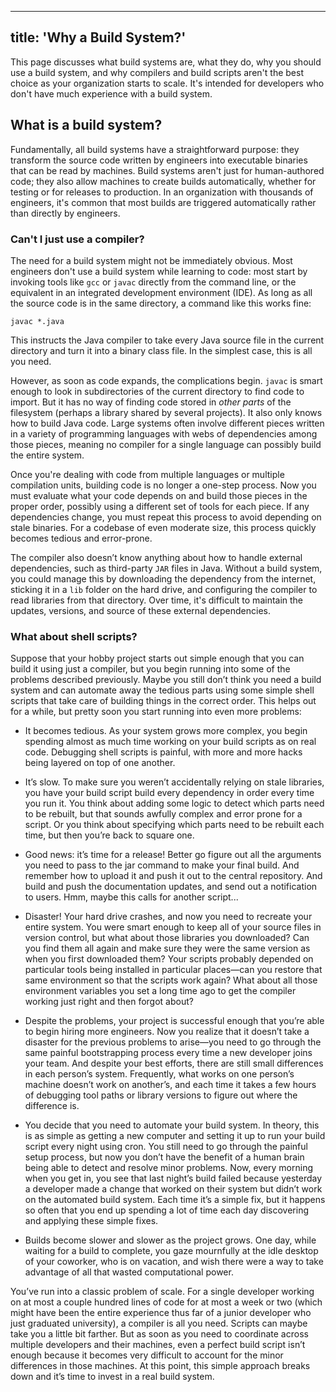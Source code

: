
---
title: 'Why a Build System?'
---



This page discusses what build systems are, what they do, why you should use a
build system, and why compilers and build scripts aren't the best choice as your
organization starts to scale. It's intended for developers who don't have much
experience with a build system.

## What is a build system?

Fundamentally, all build systems have a straightforward purpose: they transform
the source code written by engineers into executable binaries that can be read
by machines. Build systems aren't just for human-authored code; they also allow
machines to create builds automatically, whether for testing or for releases to
production. In an organization with thousands of engineers, it's common that
most builds are triggered automatically rather than directly by engineers.

### Can't I just use a compiler?

The need for a build system might not be immediately obvious. Most engineers
don't use a build system while learning to code: most start by invoking tools
like `gcc` or `javac` directly from the command line, or the equivalent in an
integrated development environment (IDE). As long as all the source code is in
the same directory, a command like this works fine:

```posix-terminal
javac *.java
```

This instructs the Java compiler to take every Java source file in the current
directory and turn it into a binary class file. In the simplest case, this is
all you need.

However, as soon as code expands, the complications begin. `javac` is smart
enough to look in subdirectories of the current directory to find code to
import. But it has no way of finding code stored in _other parts_ of the
filesystem (perhaps a library shared by several projects). It also only knows
how to build Java code. Large systems often involve different pieces written in
a variety of programming languages with webs of dependencies among those pieces,
meaning no compiler for a single language can possibly build the entire system.

Once you're dealing with code from multiple languages or multiple compilation
units, building code is no longer a one-step process. Now you must evaluate what
your code depends on and build those pieces in the proper order, possibly using
a different set of tools for each piece. If any dependencies change, you must
repeat this process to avoid depending on stale binaries. For a codebase of even
moderate size, this process quickly becomes tedious and error-prone.

The compiler also doesn’t know anything about how to handle external
dependencies, such as third-party `JAR` files in Java. Without a build system,
you could manage this by downloading the dependency from the internet, sticking
it in a `lib` folder on the hard drive, and configuring the compiler to read
libraries from that directory. Over time, it's difficult to maintain the
updates, versions, and source of these external dependencies.

### What about shell scripts?

Suppose that your hobby project starts out simple enough that you can build it
using just a compiler, but you begin running into some of the problems described
previously. Maybe you still don’t think you need a build system and can automate
away the tedious parts using some simple shell scripts that take care of
building things in the correct order. This helps out for a while, but pretty
soon you start running into even more problems:

*   It becomes tedious. As your system grows more complex, you begin spending
    almost as much time working on your build scripts as on real code. Debugging
    shell scripts is painful, with more and more hacks being layered on top of
    one another.

*   It’s slow. To make sure you weren’t accidentally relying on stale libraries,
    you have your build script build every dependency in order every time you
    run it. You think about adding some logic to detect which parts need to be
    rebuilt, but that sounds awfully complex and error prone for a script. Or
    you think about specifying which parts need to be rebuilt each time, but
    then you’re back to square one.

*   Good news: it’s time for a release! Better go figure out all the arguments
    you need to pass to the jar command to make your final build. And remember
    how to upload it and push it out to the central repository. And build and
    push the documentation updates, and send out a notification to users. Hmm,
    maybe this calls for another script...

*   Disaster! Your hard drive crashes, and now you need to recreate your entire
    system. You were smart enough to keep all of your source files in version
    control, but what about those libraries you downloaded? Can you find them
    all again and make sure they were the same version as when you first
    downloaded them? Your scripts probably depended on particular tools being
    installed in particular places—can you restore that same environment so that
    the scripts work again? What about all those environment variables you set a
    long time ago to get the compiler working just right and then forgot about?

*   Despite the problems, your project is successful enough that you’re able to
    begin hiring more engineers. Now you realize that it doesn’t take a disaster
    for the previous problems to arise—you need to go through the same painful
    bootstrapping process every time a new developer joins your team. And
    despite your best efforts, there are still small differences in each
    person’s system. Frequently, what works on one person’s machine doesn’t work
    on another’s, and each time it takes a few hours of debugging tool paths or
    library versions to figure out where the difference is.

*   You decide that you need to automate your build system. In theory, this is
    as simple as getting a new computer and setting it up to run your build
    script every night using cron. You still need to go through the painful
    setup process, but now you don’t have the benefit of a human brain being
    able to detect and resolve minor problems. Now, every morning when you get
    in, you see that last night’s build failed because yesterday a developer
    made a change that worked on their system but didn’t work on the automated
    build system. Each time it’s a simple fix, but it happens so often that you
    end up spending a lot of time each day discovering and applying these simple
    fixes.

*   Builds become slower and slower as the project grows. One day, while waiting
    for a build to complete, you gaze mournfully at the idle desktop of your
    coworker, who is on vacation, and wish there were a way to take advantage of
    all that wasted computational power.

You’ve run into a classic problem of scale. For a single developer working on at
most a couple hundred lines of code for at most a week or two (which might have
been the entire experience thus far of a junior developer who just graduated
university), a compiler is all you need. Scripts can maybe take you a little bit
farther. But as soon as you need to coordinate across multiple developers and
their machines, even a perfect build script isn’t enough because it becomes very
difficult to account for the minor differences in those machines. At this point,
this simple approach breaks down and it’s time to invest in a real build system.
